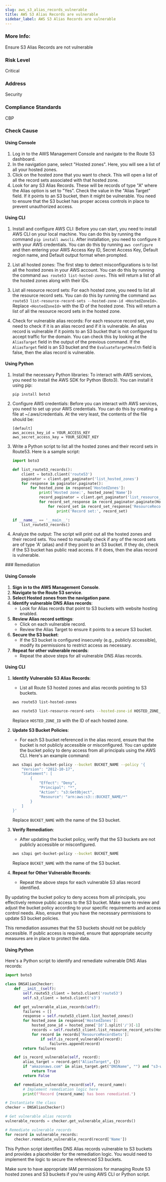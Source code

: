 ```yaml
---
slug: aws_s3_alias_records_vulnerable
title: AWS S3 Alias Records are vulnerable
sidebar_label: AWS S3 Alias Records are vulnerable
---
```


### More Info:

Ensure S3 Alias Records are not vulnerable

### Risk Level

Critical

### Address

Security

### Compliance Standards

CBP



<Tabs><Tab title='Cause'>
### Check Cause

#### Using Console

1. Log in to the AWS Management Console and navigate to the Route 53 dashboard.
2. In the navigation pane, select "Hosted zones". Here, you will see a list of all your hosted zones.
3. Click on the hosted zone that you want to check. This will open a list of all the record sets associated with that hosted zone.
4. Look for any S3 Alias Records. These will be records of type "A" where the Alias option is set to "Yes". Check the value in the "Alias Target" field. If it points to an S3 bucket, then it might be vulnerable. You need to ensure that the S3 bucket has proper access controls in place to prevent unauthorized access.

#### Using CLI

1. Install and configure AWS CLI: Before you can start, you need to install AWS CLI on your local machine. You can do this by running the command `pip install awscli`. After installation, you need to configure it with your AWS credentials. You can do this by running `aws configure` and then entering your AWS Access Key ID, Secret Access Key, Default region name, and Default output format when prompted.

2. List all hosted zones: The first step to detect misconfigurations is to list all the hosted zones in your AWS account. You can do this by running the command `aws route53 list-hosted-zones`. This will return a list of all the hosted zones along with their IDs.

3. List all resource record sets: For each hosted zone, you need to list all the resource record sets. You can do this by running the command `aws route53 list-resource-record-sets --hosted-zone-id <HostedZoneId>`. Replace `<HostedZoneId>` with the ID of the hosted zone. This will return a list of all the resource record sets in the hosted zone.

4. Check for vulnerable alias records: For each resource record set, you need to check if it is an alias record and if it is vulnerable. An alias record is vulnerable if it points to an S3 bucket that is not configured to accept traffic for the domain. You can check this by looking at the `AliasTarget` field in the output of the previous command. If the `AliasTarget` field is an S3 bucket and the `EvaluateTargetHealth` field is false, then the alias record is vulnerable.

#### Using Python

1. Install the necessary Python libraries: To interact with AWS services, you need to install the AWS SDK for Python (Boto3). You can install it using pip:

   ```
   pip install boto3
   ```

2. Configure AWS credentials: Before you can interact with AWS services, you need to set up your AWS credentials. You can do this by creating a file at ~/.aws/credentials. At the very least, the contents of the file should be:

   ```
   [default]
   aws_access_key_id = YOUR_ACCESS_KEY
   aws_secret_access_key = YOUR_SECRET_KEY
   ```

3. Write a Python script to list all the hosted zones and their record sets in Route53. Here is a sample script:

   ```python
   import boto3

   def list_route53_records():
       client = boto3.client('route53')
       paginator = client.get_paginator('list_hosted_zones')
       for response in paginator.paginate():
           for hosted_zone in response['HostedZones']:
               print('Hosted zone:', hosted_zone['Name'])
               record_paginator = client.get_paginator('list_resource_record_sets')
               for record_set_response in record_paginator.paginate(HostedZoneId=hosted_zone['Id']):
                   for record_set in record_set_response['ResourceRecordSets']:
                       print('Record set:', record_set)

   if __name__ == '__main__':
       list_route53_records()
   ```

4. Analyze the output: The script will print out all the hosted zones and their record sets. You need to manually check if any of the record sets are of type 'A' (alias) and if they point to an S3 bucket. If they do, check if the S3 bucket has public read access. If it does, then the alias record is vulnerable.

</Tab>


<Tab title='Remediation'>
### Remediation

#### Using Console

1. **Sign in to the AWS Management Console**.
2. **Navigate to the Route 53 service**.
3. **Select Hosted zones from the navigation pane**.
4. **Identify vulnerable DNS Alias records**:
   - Look for Alias records that point to S3 buckets with website hosting enabled.
5. **Review Alias record settings**:
   - Click on each vulnerable record.
   - Review the Alias Target to ensure it points to a secure S3 bucket.
6. **Secure the S3 bucket**:
   - If the S3 bucket is configured insecurely (e.g., publicly accessible), modify its permissions to restrict access as necessary.
7. **Repeat for other vulnerable records**:
   - Repeat the above steps for all vulnerable DNS Alias records.

#### Using CLI

1. **Identify Vulnerable S3 Alias Records**:
   - List all Route 53 hosted zones and alias records pointing to S3 buckets.
   ```bash
   aws route53 list-hosted-zones
   ```
   ```bash
   aws route53 list-resource-record-sets --hosted-zone-id HOSTED_ZONE_ID
   ```
   Replace `HOSTED_ZONE_ID` with the ID of each hosted zone.

2. **Update S3 Bucket Policies**:
   - For each S3 bucket referenced in the alias record, ensure that the bucket is not publicly accessible or misconfigured. You can update the bucket policy to deny access from all principals using the AWS CLI. Here's an example command:
   ```bash
   aws s3api put-bucket-policy --bucket BUCKET_NAME --policy '{
       "Version": "2012-10-17",
       "Statement": [
           {
               "Effect": "Deny",
               "Principal": "*",
               "Action": "s3:GetObject",
               "Resource": "arn:aws:s3:::BUCKET_NAME/*"
           }
       ]
   }'
   ```
   Replace `BUCKET_NAME` with the name of the S3 bucket.

3. **Verify Remediation**:
   - After updating the bucket policy, verify that the S3 buckets are not publicly accessible or misconfigured.
   ```bash
   aws s3api get-bucket-policy --bucket BUCKET_NAME
   ```
   Replace `BUCKET_NAME` with the name of the S3 bucket.

4. **Repeat for Other Vulnerable Records**:
   - Repeat the above steps for each vulnerable S3 alias record identified.

By updating the bucket policy to deny access from all principals, you effectively remove public access to the S3 bucket. Make sure to review and adjust the bucket policy according to your specific requirements and access control needs. Also, ensure that you have the necessary permissions to update S3 bucket policies.

This remediation assumes that the S3 buckets should not be publicly accessible. If public access is required, ensure that appropriate security measures are in place to protect the data.

#### Using Python

Here's a Python script to identify and remediate vulnerable DNS Alias records:

```python
import boto3

class DNSAliasChecker:
    def __init__(self):
        self.route53_client = boto3.client('route53')
        self.s3_client = boto3.client('s3')

    def get_vulnerable_alias_records(self):
        failures = []
        response = self.route53_client.list_hosted_zones()
        for hosted_zone in response['HostedZones']:
            hosted_zone_id = hosted_zone['Id'].split('/')[-1]
            records = self.route53_client.list_resource_record_sets(HostedZoneId=hosted_zone_id)
            for record in records['ResourceRecordSets']:
                if self.is_record_vulnerable(record):
                    failures.append(record)
        return failures

    def is_record_vulnerable(self, record):
        alias_target = record.get("AliasTarget", {})
        if "amazonaws.com" in alias_target.get("DNSName", "") and "s3-website" in alias_target.get("DNSName", ""):
            return True
        return False

    def remediate_vulnerable_record(self, record_name):
        # Implement remediation logic here
        print(f"Record {record_name} has been remediated.")

# Instantiate the class
checker = DNSAliasChecker()

# Get vulnerable alias records
vulnerable_records = checker.get_vulnerable_alias_records()

# Remediate vulnerable records
for record in vulnerable_records:
    checker.remediate_vulnerable_record(record['Name'])
```

This Python script identifies DNS Alias records vulnerable to S3 buckets and provides a placeholder for the remediation logic. You would need to implement the logic to secure the referenced S3 buckets.

Make sure to have appropriate IAM permissions for managing Route 53 hosted zones and S3 buckets if you're using AWS CLI or Python script.

</Tab>
</Tabs>
